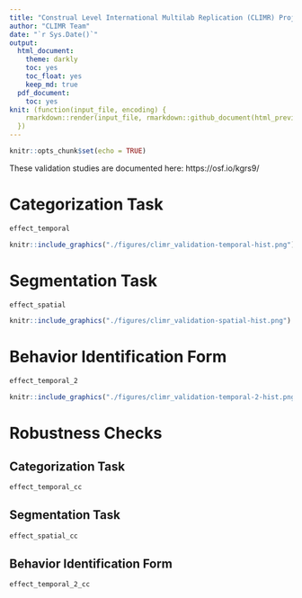 ```yaml
---
title: "Construal Level International Multilab Replication (CLIMR) Project: Validation Pretest Report"
author: "CLIMR Team"
date: "`r Sys.Date()`"
output:
  html_document:
    theme: darkly
    toc: yes
    toc_float: yes
    keep_md: true
  pdf_document:
    toc: yes
knit: (function(input_file, encoding) {
    rmarkdown::render(input_file, rmarkdown::github_document(html_preview = FALSE), encoding = encoding, output_dir = "./reports/")
  })
---
```


```r
knitr::opts_chunk$set(echo = TRUE)

```

These validation studies are documented here: https://osf.io/kgrs9/

# Categorization Task

```r
effect_temporal
```

```r
knitr::include_graphics("./figures/climr_validation-temporal-hist.png")
```

# Segmentation Task

```r
effect_spatial
```

```r
knitr::include_graphics("./figures/climr_validation-spatial-hist.png")
```

# Behavior Identification Form

```r
effect_temporal_2
```

```r
knitr::include_graphics("./figures/climr_validation-temporal-2-hist.png")
```

# Robustness Checks

## Categorization Task

```r
effect_temporal_cc
```

## Segmentation Task

```r
effect_spatial_cc
```

## Behavior Identification Form

```r
effect_temporal_2_cc
```
